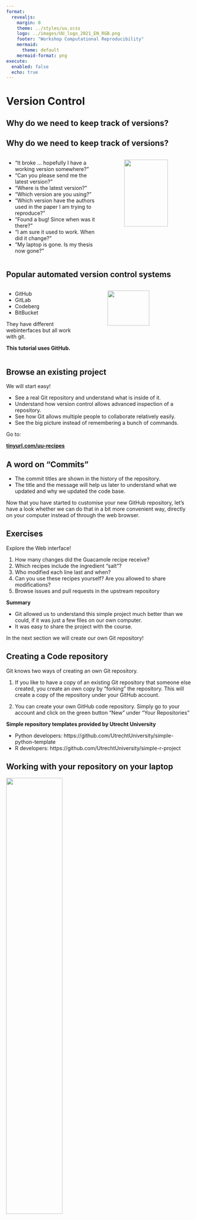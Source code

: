 ```yaml
--- 
format: 
  revealjs:
    margin: 0
    theme: ../styles/uu.scss
    logo: ../images/UU_logo_2021_EN_RGB.png
    footer: "Workshop Computational Reproducibility"
    mermaid:
      theme: default
    mermaid-format: png
execute:
  enabled: false
  echo: true
---
```


# Version Control {data-background-color="#FFCD00"}


## Why do we need to keep track of versions?

::: {.theme-section}

:::

## Why do we need to keep track of versions?

::: {.theme-section}

:::: {.columns}

::: {.column width="55%"}

- "It broke … hopefully I have a working version somewhere?"
- "Can you please send me the latest version?"
- "Where is the latest version?"
- "Which version are you using?"
- "Which version have the authors used in the paper I am trying to reproduce?"
- "Found a bug! Since when was it there?"
- "I am sure it used to work. When did it change?"
- "My laptop is gone. Is my thesis now gone?"

:::

::: {.column width="5%"}
:::
::: {.column width="40%"}

![](http://www.phdcomics.com/comics/archive/phd101212s.gif){width=80%}

:::
::::
:::

## Popular automated version control systems

::: {.theme-section}

:::: {.columns}

::: {.column width="40%"}

- GitHub
- GitLab
- Codeberg
- BitBucket

They have different webinterfaces but all work with git.

**This tutorial uses GitHub.**

:::
::: {.column width="5%"}
:::
::: {.column width="45%"}

![](https://imgs.xkcd.com/comics/git.png){fig-align="center" width=70%}

:::
::::
:::

## Browse an existing project

::: {.theme-section}

We will start easy!

::: {.callout-note}

- See a real Git repository and understand what is inside of it.
- Understand how version control allows advanced inspection of a repository.
- See how Git allows multiple people to collaborate relatively easily.
- See the big picture instead of remembering a bunch of commands.

:::


Go to:

**[tinyurl.com/uu-recipes](https://github.com/dianaiusan/recipe-book)**

:::

## A word on "Commits"
::: {.theme-section}

- The commit titles are shown in the history of the repository. 
- The title and the message will help us later to understand what we updated and why we updated the code base.

Now that you have started to customise your new GitHub repository, let’s have a look whether we can do that in a bit more convenient way, directly on your computer instead of through the web browser.

:::

## Exercises

::: {.theme-section}

Explore the Web interface!

1. How many changes did the Guacamole recipe receive?
2. Which recipes include the ingredient "salt"?
3. Who modified each line last and when?
4. Can you use these recipes yourself? Are you allowed to share modifications?
5. Browse issues and pull requests in the upstream repository

**Summary**

- Git allowed us to understand this simple project much better than we could, if it was just a few files on our own computer.
- It was easy to share the project with the course.

In the next section we will create our own Git repository!

:::

## Creating a Code repository
::: {.theme-section}

Git knows two ways of creating an own Git repository.

1. If you like to have a copy of an existing Git repository that someone else created, you create an own copy by "forking" the repository. This will create a copy of the repository under your GitHub account.

2. You can create your own GitHub code repository. Simply go to your account and click on the green button "New" under "Your Repositories"

**Simple repository templates provided by Utrecht University**

- Python developers: https://github.com/UtrechtUniversity/simple-python-template
- R developers: https://github.com/UtrechtUniversity/simple-r-project

:::



## Working with your repository on your laptop
::: {.theme-section}

![](../images/github_figures_screenshots/git_create_repo.svg){width=55% fig-align="center"}

- Clone: Create a local copy
- Pull: Fetch changes in the remote repo
- Push: Update remote repo with local changes

:::

## Update the remote GitHub repository
::: {.theme-section}
:::: {.columns}

::: {.column width="60%"}


![](../images/github_figures_screenshots/git_workflow.svg){fig-align="center"}
:::

::: {.column width="35%"}

- Open the README file
- Change the contents of the README file and save
- Check the status `git status`
- Prepare to send it off
	- `git add README.md`
	- `git commit -m "Change the README file"`

:::
::::
:::

## Pushing to GitHub
::: {.theme-section}

You can now push the content of your local repository to the one on GitHub:

```
git push
```

Congrats, you have made your first push and your scripts are online!

![](https://octodex.github.com/images/original.png){width=200} \\\_\_\_ _THANK YOU!_

Take a look at your online repository. 
- Who is the author of your commits? 
- If it is not you, you can configure git to use your identity (make sure GitHub knows this email address):

<br>

```
git config --global user.name "Your Name"
git config --global user.email "your@email.com"
```

:::

## Update the local repository
::: {.theme-section}

- Assume you changed your remote repository through the browser
	- How do you update your local repository?

- Make another change to your README file in the web browser of GitHub.
- Now go back to your terminal and do:

```
git status
git pull
```
:::

## The .gitignore file
::: {.theme-section}
- Located in your local repository `.gitignore`
- Lists files and folder which Git should ignore: They are **NOT** uploaded to GitHub	
- E.g. .DS_Store
:::

## Exercises

::: {.theme-section}

- After moving files into your local repository on your computer, run git status to see what Git thinks has changed.


Please note: are there (temporary) files you do not wish to track? Add them to the .gitignore file. Consider a .gitignore template for your language: examples on this github repo.

- Run git log to see the history of your project.

- Can you use Git and push to Github from your IDE?

- Experiment with editing and committing on GitHub itself (e.g. add something to the README file). You can then 'download' your changes to your local repository using git pull.

- Run git log again to see the history of your project.

- Optional: What happens if you edit the same file online and locally, and try to push/pull? (Hint: this often causes a 'merge conflict', which is no fun to experience. Going through it today means we can assist you if necessary!)

:::


## Your turn: Useful git commands

::: {.theme-section}


```
git status
```

[Git status](https://git-scm.com/docs/git-status) shows you the status of your repository. It tells you which files are created, modified, or deleted relative to the last **git snapshot** (aka __commit__) of your project.

```
git diff
```

[Git diff](https://git-scm.com/docs/git-diff) shows you the actual differences between the files that you have changed since the last snapshot.

```
git --help
```

This command will show you all the commands that you can use with git.

:::





